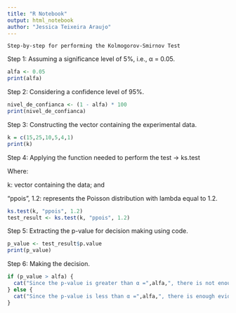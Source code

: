 ```yaml
---
title: "R Notebook"
output: html_notebook
author: "Jessica Teixeira Araujo"
---
```


    Step-by-step for performing the Kolmogorov-Smirnov Test

Step 1: Assuming a significance level of 5%, i.e., α = 0.05.
```r
alfa <- 0.05
print(alfa)
```
Step 2: Considering a confidence level of 95%.

```r
nivel_de_confianca <- (1 - alfa) * 100
print(nivel_de_confianca)
```
Step 3: Constructing the vector containing the experimental data.

```r
k = c(15,25,10,5,4,1)
print(k)
```
Step 4: Applying the function needed to perform the test → ks.test

Where:

k: vector containing the data; and

"ppois", 1.2: represents the Poisson distribution with lambda equal to 1.2.

```r
ks.test(k, "ppois", 1.2)
test_result <- ks.test(k, "ppois", 1.2)
```

Step 5: Extracting the p-value for decision making using code.

```r
p_value <- test_result$p.value
print(p_value)
```
Step 6: Making the decision.

```r
if (p_value > alfa) {
  cat("Since the p-value is greater than α =",alfa,", there is not enough evidence to reject Ho at the",confidence_level,"% confidence level.")
} else {
  cat("Since the p-value is less than α =",alfa,", there is enough evidence to reject Ho at the",confidence_level,"% confidence level.")
}
```
